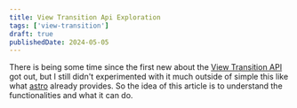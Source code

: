 ```yaml
---
title: View Transition Api Exploration
tags: ['view-transition']
draft: true
publishedDate: 2024-05-05
---
```


There is being some time since the first new about the [View Transition API](https://developer.mozilla.org/en-US/docs/Web/API/View_Transitions_API) got out, but I still didn't experimented with it much outside of simple this like what [astro](https://docs.astro.build/en/guides/view-transitions/) already provides. So the idea of this article is to understand the functionalities and what it can do.

